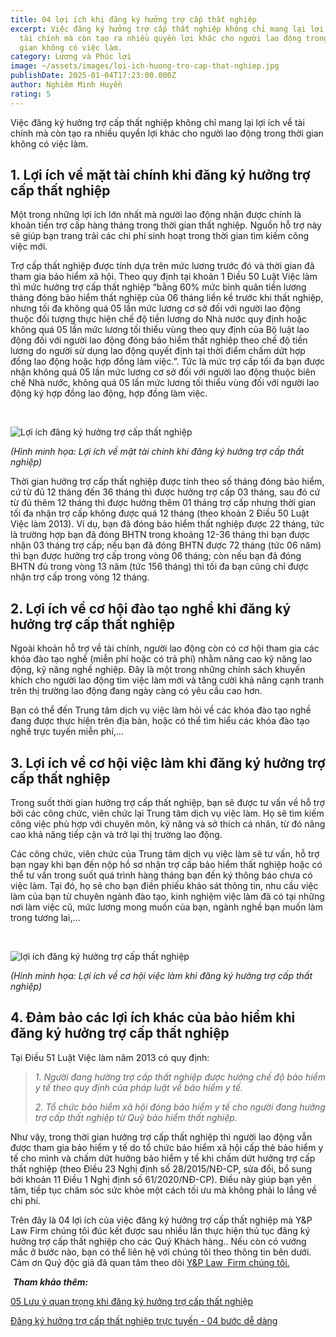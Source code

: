 ```yaml
---
title: 04 lợi ích khi đăng ký hưởng trợ cấp thất nghiệp
excerpt: Việc đăng ký hưởng trợ cấp thất nghiệp không chỉ mang lại lợi ích về
  tài chính mà còn tạo ra nhiều quyền lợi khác cho người lao động trong thời
  gian không có việc làm.
category: Lương và Phúc lợi
image: ~/assets/images/loi-ich-huong-tro-cap-that-nghiep.jpg
publishDate: 2025-01-04T17:23:00.000Z
author: Nghiêm Minh Huyền
rating: 5
---
```

Việc đăng ký hưởng trợ cấp thất nghiệp không chỉ mang lại lợi ích về tài chính mà còn tạo ra nhiều quyền lợi khác cho người lao động trong thời gian không có việc làm.

## 1. Lợi ích về mặt tài chính khi đăng ký hưởng trợ cấp thất nghiệp

Một trong những lợi ích lớn nhất mà người lao động nhận được chính là khoản tiền trợ cấp hàng tháng trong thời gian thất nghiệp. Nguồn hỗ trợ này sẽ giúp bạn trang trải các chi phí sinh hoạt trong thời gian tìm kiếm công việc mới.

Trợ cấp thất nghiệp được tính dựa trên mức lương trước đó và thời gian đã tham gia bảo hiểm xã hội. Theo quy định tại khoản 1 Điều 50 Luật Việc làm thì mức hưởng trợ cấp thất nghiệp “bằng 60% mức bình quân tiền lương tháng đóng bảo hiểm thất nghiệp của 06 tháng liền kề trước khi thất nghiệp, nhưng tối đa không quá 05 lần mức lương cơ sở đối với người lao động thuộc đối tượng thực hiện chế độ tiền lương do Nhà nước quy định hoặc không quá 05 lần mức lương tối thiểu vùng theo quy định của Bộ luật lao động đối với người lao động đóng bảo hiểm thất nghiệp theo chế độ tiền lương do người sử dụng lao động quyết định tại thời điểm chấm dứt hợp đồng lao động hoặc hợp đồng làm việc.”. Tức là mức trợ cấp tối đa bạn được nhận không quá 05 lần mức lương cơ sở đối với người lao động thuộc biên chế Nhà nước, không quá 05 lần mức lương tối thiểu vùng đối với người lao động ký hợp đồng lao động, hợp đồng làm việc.

 

![Lợi ích đăng ký hưởng trợ cấp thất nghiệp](~/assets/images/loi-ich-ve-mat-tai-chinh-khi-dang-ky-huong-tro-cap-that-nghiep.jpg "Lợi ích khi đăng ký hưởng trợ cấp thất nghiệp")

*(Hình minh họa: Lợi ích về mặt tài chính khi đăng ký hưởng trợ cấp thất nghiệp)*

Thời gian hưởng trợ cấp thất nghiệp được tính theo số tháng đóng bảo hiểm, cứ từ đủ 12 tháng đến 36 tháng thì được hưởng trợ cấp 03 tháng, sau đó cứ từ đủ thêm 12 tháng thì được hưởng thêm 01 tháng trợ cấp nhưng thời gian tối đa nhận trợ cấp không được quá 12 tháng (theo khoản 2 Điều 50 Luật Việc làm 2013). Ví dụ, bạn đã đóng bảo hiểm thất nghiệp được 22 tháng, tức là trường hợp bạn đã đóng BHTN trong khoảng 12-36 tháng thì bạn được nhận 03 tháng trợ cấp; nếu bạn đã đóng BHTN được 72 tháng (tức 06 năm) thì bạn được hưởng trợ cấp trong vòng 06 tháng; còn nếu bạn đã đóng BHTN đủ trong vòng 13 năm (tức 156 tháng) thì tối đa bạn cũng chỉ được nhận trợ cấp trong vòng 12 tháng.

## 2. Lợi ích về cơ hội đào tạo nghề khi đăng ký hưởng trợ cấp thất nghiệp

Ngoài khoản hỗ trợ về tài chính, người lao động còn có cơ hội tham gia các khóa đào tạo nghề (miễn phí hoặc có trả phí) nhằm nâng cao kỹ năng lao động, kỹ năng nghề nghiệp. Đây là một trong những chính sách khuyến khích cho người lao động tìm việc làm mới và tăng cười khả năng cạnh tranh trên thị trường lao động đang ngày càng có yêu cầu cao hơn.

Bạn có thể đến Trung tâm dịch vụ việc làm hỏi về các khóa đào tạo nghề đang được thực hiện trên địa bàn, hoặc có thể tìm hiểu các khóa đào tạo nghề trực tuyến miễn phí,...

## 3. Lợi ích về cơ hội việc làm khi đăng ký hưởng trợ cấp thất nghiệp

Trong suốt thời gian hưởng trợ cấp thất nghiệp, bạn sẽ được tư vấn về hỗ trợ bởi các công chức, viên chức lại Trung tâm dịch vụ việc làm. Họ sẽ tìm kiếm công việc phù hợp với chuyên môn, kỹ năng và sở thích cá nhân, từ đó nâng cao khả năng tiếp cận và trở lại thị trường lao động.

Các công chức, viên chức của Trung tâm dịch vụ việc làm sẽ tư vấn, hỗ trợ bạn ngay khi bạn đến nộp hồ sơ nhận trợ cấp bảo hiểm thất nghiệp hoặc có thể tư vấn trong suốt quá trình hàng tháng bạn đến ký thông báo chưa có việc làm. Tại đó, họ sẽ cho bạn điền phiếu khảo sát thông tin, nhu cầu việc làm của bạn từ chuyên ngành đào tạo, kinh nghiệm việc làm đã có tại những nơi làm việc cũ, mức lương mong muốn của bạn, ngành nghề bạn muốn làm trong tương lai,...

 

![lợi ích đăng ký hưởng trợ cấp thất nghiệp](~/assets/images/loi-ich-ve-co-hoi-viec-lam-khi-dang-ky-huong-tro-cap-that-nghiep.jpg "lợi ích đăng ký hưởng trợ cấp thất nghiệp")

*(Hình minh họa: Lợi ích về cơ hội việc làm khi đăng ký hưởng trợ cấp thất nghiệp)*

## 4. Đảm bảo các lợi ích khác của bảo hiểm khi đăng ký hưởng trợ cấp thất nghiệp

Tại Điều 51 Luật Việc làm năm 2013 có quy định:

> *1. Người đang hưởng trợ cấp thất nghiệp được hưởng chế độ bảo hiểm y tế theo quy định của pháp luật về bảo hiểm y tế.*
>
> *2. Tổ chức bảo hiểm xã hội đóng bảo hiểm y tế cho người đang hưởng trợ cấp thất nghiệp từ Quỹ bảo hiểm thất nghiệp.*

Như vậy, trong thời gian hưởng trợ cấp thất nghiệp thì người lao động vẫn được tham gia bảo hiểm y tế do tổ chức bảo hiểm xã hội cấp thẻ bảo hiểm y tế cho mình và chấm dứt hưởng bảo hiểm y tế khi chấm dứt hưởng trợ cấp thất nghiệp (theo Điều 23 Nghị định số 28/2015/NĐ-CP, sửa đổi, bổ sung bởi khoản 11 Điều 1 Nghị định số 61/2020/NĐ-CP). Điều này giúp bạn yên tâm, tiếp tục chăm sóc sức khỏe một cách tối ưu mà không phải lo lắng về chi phí.

Trên đây là 04 lợi ích của việc đăng ký hưởng trợ cấp thất nghiệp mà Y&P Law Firm chúng tôi đúc kết được sau nhiều lần thực hiện thủ tục đăng ký hưởng trợ cấp thất nghiệp cho các Quý Khách hàng.. Nếu còn có vướng mắc ở bước nào, bạn có thể liên hệ với chúng tôi theo thông tin bên dưới. Cảm ơn Quý độc giả đã quan tâm theo dõi [Y&P Law  Firm chúng tôi.](https://yplawfirm.vn/gioi-thieu#ho-so-nang-luc)

 ***Tham khảo thêm:***

[05 Lưu ý quan trọng khi đăng ký hưởng trợ cấp thất nghiệp](https://yplawfirm.vn/lao-dong/05-luu-y-quan-trong-khi-dang-ky-huong-tro-cap-that-nghiep)

[Đăng ký hưởng trợ cấp thất nghiệp trực tuyến - 04 bước dễ dàng](https://yplawfirm.vn/lao-dong/dang-ky-huong-tro-cap-that-nghiep-truc-tuyen-04-buoc-de-dang)
